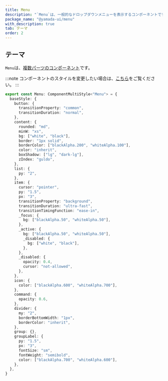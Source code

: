 ```yaml
---
title: Menu
description: "`Menu`は、一般的なドロップダウンメニューを表示するコンポーネントです。"
package_name: "@yamada-ui/menu"
with_description: true
tab: テーマ
order: 2
---
```


## テーマ

`Menu`は、[複数パーツのコンポーネント](/styled-system/theming/component-styles#複数パーツのコンポーネント)です。

:::note
コンポーネントのスタイルを変更したい場合は、[こちら](/styled-system/theming/customize-theme#コンポーネントのスタイルを変更する)をご覧ください。
:::

```ts
export const Menu: ComponentMultiStyle<"Menu"> = {
  baseStyle: {
    button: {
      transitionProperty: "common",
      transitionDuration: "normal",
    },
    content: {
      rounded: "md",
      minW: "xs",
      bg: ["white", "black"],
      border: "1px solid",
      borderColor: ["blackAlpha.200", "whiteAlpha.100"],
      color: "inherit",
      boxShadow: ["lg", "dark-lg"],
      zIndex: "guldo",
    },
    list: {
      py: "2",
    },
    item: {
      cursor: "pointer",
      py: "1.5",
      px: "3",
      transitionProperty: "background",
      transitionDuration: "ultra-fast",
      transitionTimingFunction: "ease-in",
      _focus: {
        bg: ["blackAlpha.50", "whiteAlpha.50"],
      },
      _active: {
        bg: ["blackAlpha.50", "whiteAlpha.50"],
        _disabled: {
          bg: ["white", "black"],
        },
      },
      _disabled: {
        opacity: 0.4,
        cursor: "not-allowed",
      },
    },
    icon: {
      color: ["blackAlpha.600", "whiteAlpha.700"],
    },
    command: {
      opacity: 0.6,
    },
    divider: {
      my: "2",
      borderBottomWidth: "1px",
      borderColor: "inherit",
    },
    group: {},
    groupLabel: {
      py: "1.5",
      px: "3",
      fontSize: "sm",
      fontWeight: "semibold",
      color: ["blackAlpha.700", "whiteAlpha.600"],
    },
  },
}
```
